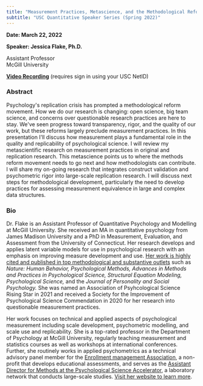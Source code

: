 ```yaml
---
title: "Measurement Practices, Metascience, and the Methodological Reform Movement"
subtitle: "USC Quantitative Speaker Series (Spring 2022)"
---
```


**Date: March 22, 2022**

**Speaker: Jessica Flake, Ph.D.**

Assistant Professor\
McGill University

[**Video Recording**](https://drive.google.com/file/d/16h5zuOtsB6ZZJnFpFD0iHEsfTGpVzt-Z/view?usp=share_link) (requires sign in using your USC NetID)

### Abstract

Psychology\'s replication crisis has prompted a methodological reform movement. How we do our research is changing: open science, big team science, and concerns over questionable research practices are here to stay. We\'ve seen progress toward transparency, rigor, and the quality of our work, but these reforms largely preclude measurement practices. In this presentation I\'ll discuss how measurement plays a fundamental role in the quality and replicability of psychological science. I will review my metascientific research on measurement practices in original and replication research. This metascience points us to where the methods reform movement needs to go next and how methodologists can contribute. I will share my on-going research that integrates construct validation and psychometric rigor into large-scale replication research. I will discuss next steps for methodological development, particularly the need to develop practices for assessing measurement equivalence in large and complex data structures.

### Bio

Dr. Flake is an Assistant Professor of Quantitative Psychology and Modelling at McGill University. She received an MA in quantitative psychology from James Madison University and a PhD in Measurement, Evaluation, and Assessment from the University of Connecticut. Her research develops and applies latent variable models for use in psychological research with an emphasis on improving measure development and use. [Her work is highly cited and published in top methodological and substantive outlets](https://urldefense.com/v3/__https:/scholar.google.com/citations?user=kvrqwL8AAAAJ&hl=en__;!!LIr3w8kk_Xxm!_f3Bv8lG43afNCKwD4ofx_-WVLm6s63-DWqbhP1FVcRxF3UAZ5QNYNmCL8HjqIw$) such as *Nature: Human Behavior, Psychological Methods, Advances in Methods and Practices in Psychological Science, Structural Equation Modeling, Psychological Science,* and the *Journal of Personality and Social Psychology.* She was named an Association of Psyhcological Science Rising Star in 2021 and received a Society for the Improvement of Psychological Science Commendation in 2020 for her research into questionable measurement practices.

Her work focuses on technical and applied aspects of psychological measurement including scale development, psychometric modelling, and scale use and replicability. She is a top-rated professor in the Department of Psychology at McGill University, regularly teaching measurement and statistics courses as well as workshops at international conferences. Further, she routinely works in applied psychometrics as a technical advisory panel member for the [Enrollment management Association](https://urldefense.com/v3/__https:/www.enrollment.org/people/jessica-kay-flake__;!!LIr3w8kk_Xxm!_f3Bv8lG43afNCKwD4ofx_-WVLm6s63-DWqbhP1FVcRxF3UAZ5QNYNmCV7Vu0LM$), a non-profit that develops educational assessments, and serves as the [Assistant Director for Methods at the Psychological Science Accelerator](https://urldefense.com/v3/__https:/reporter.mcgill.ca/taking-a-global-approach-to-psychology-research/__;!!LIr3w8kk_Xxm!_f3Bv8lG43afNCKwD4ofx_-WVLm6s63-DWqbhP1FVcRxF3UAZ5QNYNmColD5E8Q$), a laboratory network that conducts large-scale studies. [Visit her website to learn more](https://urldefense.com/v3/__https:/www.jessicakayflake.com/overview__;!!LIr3w8kk_Xxm!_f3Bv8lG43afNCKwD4ofx_-WVLm6s63-DWqbhP1FVcRxF3UAZ5QNYNmCcJV31_U$).

